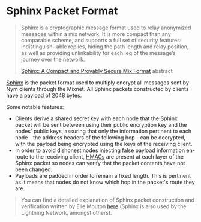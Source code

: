 # Sphinx Packet Format

> Sphinx is a cryptographic message format used to relay anonymized messages within a mix network. It is more compact than any comparable scheme, and supports a full set of security features: indistinguish- able replies, hiding the path length and relay position, as well as providing unlinkability for each leg of the
message’s journey over the network.
>
> [Sphinx: A Compact and Provably Secure Mix Format](https://cypherpunks.ca/~iang/pubs/Sphinx_Oakland09.pdf) abstract

[Sphinx](https://cypherpunks.ca/~iang/pubs/Sphinx_Oakland09.pdf) is the packet format used to multiply encrypt all messages sent by Nym clients through the Mixnet. All Sphinx packets constructed by clients have a payload of 2048 bytes.

Some notable features:
- Clients derive a shared secret key with each node that the Sphinx packet will be sent between using their public encryption key and the nodes' public keys, assuring that only the information pertinent to each node - the address headers of the following hop - can be decrypted, with the payload being encrypted using the keys of the receiving client.
- In order to avoid dishonest nodes injecting false payload information en-route to the receiving client, [HMACs](https://en.wikipedia.org/wiki/HMAC) are present at each layer of the Sphinx packet so nodes can verify that the packet contents have not been changed.
- Payloads are padded in order to remain a fixed length. This is pertinent as it means that nodes do not know which hop in the packet's route they are.

> You can find a detailed explanation of Sphinx packet construction and verification written by Elle Mouton [here](https://ellemouton.com/posts/sphinx/) (Sphinx is also used by the Lightning Network, amongst others).
